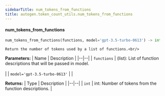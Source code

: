 ```yaml
---
sidebarTitle: num_tokens_from_functions
title: autogen.token_count_utils.num_tokens_from_functions
---
```


<code class="doc-symbol doc-symbol-heading doc-symbol-function"></code>
#### num_tokens_from_functions

```python
num_tokens_from_functions(functions, model='gpt-3.5-turbo-0613') -> int
```

    Return the number of tokens used by a list of functions.<br/>

<b>Parameters:</b>
| Name | Description |
|--|--|
| `functions` | (list): List of function descriptions that will be passed in model.<br/><br/> |
| `model='gpt-3.5-turbo-0613'` |  |

<b>Returns:</b>
| Type | Description |
|--|--|
| `int` | int: Number of tokens from the function descriptions. |

<br />